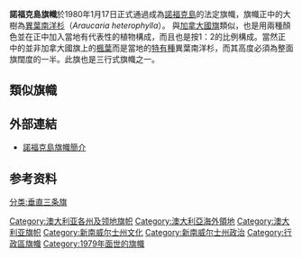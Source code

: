 {{Infobox flag
| Name = 诺福克岛
| Image = Flag of Norfolk Island.svg
| Symbol = {{FIAV|normal}}
| Proportion = 1:2
| Adoption = 1979年6月6日
| Design = [[异叶南洋杉|诺福克岛松]]在两条绿色条纹中间的白色条纹中。
| Image2 =
| Proportion2 =
| Adoption2 =
| Design2 =
| Use2 =
}}

'''諾福克島旗幟'''於1980年1月17日正式通過成為[[諾福克島|諾福克島]]的法定旗幟，旗幟正中的大樹為[[異葉南洋杉|異葉南洋杉]]（''Araucaria heterophylla''）。
與[[加拿大國旗|加拿大國旗]]類似，也是用兩種顏色並在正中加入當地有代表性的植物構成，而且也是按1：2的比例構成。當然正中的並非加拿大國旗上的[[楓葉|楓葉]]而是當地的[[特有種|特有種]]異葉南洋杉，而其高度必須為整面旗闊度的一半。此旗也是三行式旗幟之一。

== 類似旗幟 ==

<center>
{{Begin flag gallery}}
{{Flag entry|Image=Flag of Canada.svg|Caption=加拿大國旗}}
{{Flag entry|Image=Flag of WTC.svg|Caption=世界台灣人大會旗}}
{{Flag entry|Image=Flag of Nigeria.svg|Caption=尼日利亞國旗}}
{{End flag gallery}}
</center>

== 外部連結 ==
* [http://www.fotw.net/flags/nf.html 諾福克島旗幟簡介]{{Wayback|url=http://www.fotw.net/flags/nf.html |date=20080810005944 }}

{{flag-stub}}
== 参考资料 ==
{{Reflist}}
{{大洋洲题目|国旗}}
{{Australia-stub}}
{{Flag-stub}}
[[Category:澳大利亚各州及领地旗帜|Category:澳大利亚各州及领地旗帜]]
[[Category:澳大利亞海外領地|Category:澳大利亞海外領地]]

[[Category:澳大利亚旗帜|Category:澳大利亚旗帜]]
[[Category:新南威尔士州文化|Category:新南威尔士州文化]]
[[Category:新南威尔士州政治|Category:新南威尔士州政治]]
[[Category:行政區旗幟|Category:行政區旗幟]]
[[Category:1979年面世的旗幟|Category:1979年面世的旗幟]]
[[分类:垂直三条旗|分类:垂直三条旗]]